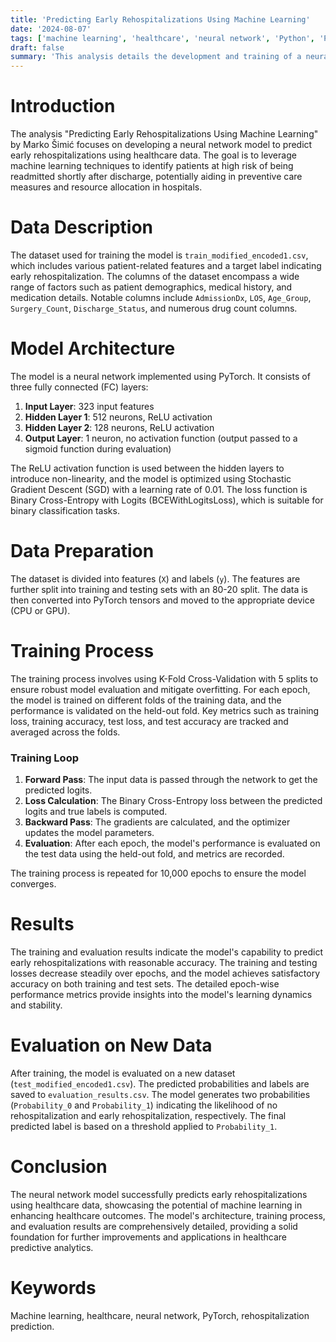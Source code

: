```yaml
---
title: 'Predicting Early Rehospitalizations Using Machine Learning'
date: '2024-08-07'
tags: ['machine learning', 'healthcare', 'neural network', 'Python', 'PyTorch']
draft: false
summary: 'This analysis details the development and training of a neural network model to predict early rehospitalizations of patients using healthcare data.'
---
```


# Introduction

The analysis "Predicting Early Rehospitalizations Using Machine Learning" by Marko Šimić focuses on developing a neural network model to predict early rehospitalizations using healthcare data. The goal is to leverage machine learning techniques to identify patients at high risk of being readmitted shortly after discharge, potentially aiding in preventive care measures and resource allocation in hospitals.

# Data Description

The dataset used for training the model is `train_modified_encoded1.csv`, which includes various patient-related features and a target label indicating early rehospitalization. The columns of the dataset encompass a wide range of factors such as patient demographics, medical history, and medication details. Notable columns include `AdmissionDx`, `LOS`, `Age_Group`, `Surgery_Count`, `Discharge_Status`, and numerous drug count columns. 

# Model Architecture

The model is a neural network implemented using PyTorch. It consists of three fully connected (FC) layers:
1. **Input Layer**: 323 input features
2. **Hidden Layer 1**: 512 neurons, ReLU activation
3. **Hidden Layer 2**: 128 neurons, ReLU activation
4. **Output Layer**: 1 neuron, no activation function (output passed to a sigmoid function during evaluation)

The ReLU activation function is used between the hidden layers to introduce non-linearity, and the model is optimized using Stochastic Gradient Descent (SGD) with a learning rate of 0.01. The loss function is Binary Cross-Entropy with Logits (BCEWithLogitsLoss), which is suitable for binary classification tasks.

# Data Preparation

The dataset is divided into features (`X`) and labels (`y`). The features are further split into training and testing sets with an 80-20 split. The data is then converted into PyTorch tensors and moved to the appropriate device (CPU or GPU).

# Training Process

The training process involves using K-Fold Cross-Validation with 5 splits to ensure robust model evaluation and mitigate overfitting. For each epoch, the model is trained on different folds of the training data, and the performance is validated on the held-out fold. Key metrics such as training loss, training accuracy, test loss, and test accuracy are tracked and averaged across the folds.

### Training Loop

1. **Forward Pass**: The input data is passed through the network to get the predicted logits.
2. **Loss Calculation**: The Binary Cross-Entropy loss between the predicted logits and true labels is computed.
3. **Backward Pass**: The gradients are calculated, and the optimizer updates the model parameters.
4. **Evaluation**: After each epoch, the model's performance is evaluated on the test data using the held-out fold, and metrics are recorded.

The training process is repeated for 10,000 epochs to ensure the model converges.

# Results

The training and evaluation results indicate the model's capability to predict early rehospitalizations with reasonable accuracy. The training and testing losses decrease steadily over epochs, and the model achieves satisfactory accuracy on both training and test sets. The detailed epoch-wise performance metrics provide insights into the model's learning dynamics and stability.

# Evaluation on New Data

After training, the model is evaluated on a new dataset (`test_modified_encoded1.csv`). The predicted probabilities and labels are saved to `evaluation_results.csv`. The model generates two probabilities (`Probability_0` and `Probability_1`) indicating the likelihood of no rehospitalization and early rehospitalization, respectively. The final predicted label is based on a threshold applied to `Probability_1`.

# Conclusion

The neural network model successfully predicts early rehospitalizations using healthcare data, showcasing the potential of machine learning in enhancing healthcare outcomes. The model's architecture, training process, and evaluation results are comprehensively detailed, providing a solid foundation for further improvements and applications in healthcare predictive analytics.

# Keywords

Machine learning, healthcare, neural network, PyTorch, rehospitalization prediction.
